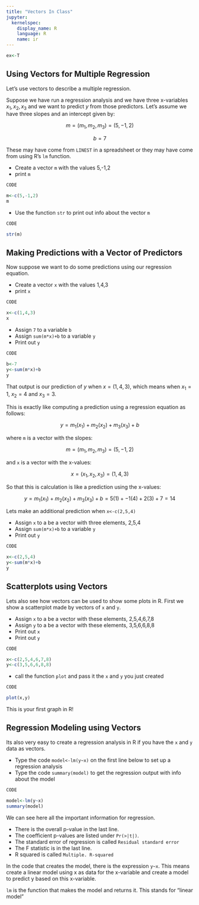 ```yaml
---
title: "Vectors In Class"
jupyter:
  kernelspec:
    display_name: R
    language: R
    name: ir
---
```


```r
ex<-T
```

## Using Vectors for Multiple Regression

Let's use vectors to describe a multiple regression. 

Suppose we have run a regression analysis and we have three x-variables $x_1, x_2, x_3$ and we want to predict $y$ from those predictors. Let's assume we have three slopes and an intercept given by:

$$ 
m = (m_1, m_2, m_3) = (5,-1,2) 
$$

$$ 
b = 7
$$

These may have come from `LINEST` in a spreadsheet or they may have come from using R's `lm` function.

- Create a vector `m` with the values 5,-1,2
- print `m`

```r
CODE
```
```r
m<-c(5,-1,2)
m
```

- Use the function `str` to print out info about the vector `m` 

```r
CODE
```
```r
str(m)
```

## Making Predictions with a Vector of Predictors

Now suppose we want to do some predictions using our regression equation.

- Create a vector `x` with the values 1,4,3 
- print `x`

```r
CODE
```
```r
x<-c(1,4,3)
x
```

- Assign `7` to a variable `b` 
- Assign `sum(m*x)+b` to a variable `y` 
- Print out `y` 

```r
CODE
```
```r
b<-7
y<-sum(m*x)+b
y
```

That output is our prediction of $y$ when $x = (1,4,3)$, which means when $x_1=1$, $x_2=4$ and $x_3=3$. 

This is exactly like computing a prediction using a regression equation as follows:

$$ y = m_1(x_1) + m_2(x_2) + m_3(x_3) + b $$ 

where `m` is a vector with the slopes:

$$ m = (m_1, m_2, m_3) = (5,-1,2) $$

and `x` is a vector with the x-values: 

$$ x = (x_1, x_2, x_3) = (1,4,3) $$

So that this is calculation is like a prediction using the x-values:

$$ y = m_1(x_1) + m_2(x_2) + m_3(x_3) + b = 5(1) + -1(4) + 2(3) + 7 = 14 $$ 

Lets make an additional prediction when `x<-c(2,5,4)` 

- Assign `x` to a be a vector with three elements, 2,5,4  
- Assign `sum(m*x)+b` to a variable `y` 
- Print out `y` 

```r
CODE
```
```r
x<-c(2,5,4)
y<-sum(m*x)+b
y
```

## Scatterplots using Vectors 

Lets also see how vectors can be used to show some plots in R. First we show a scatterplot made by vectors of `x` and `y`. 

- Assign `x` to a be a vector with these elements, 2,5,4,6,7,8  
- Assign `y` to a be a vector with these elements, 3,5,6,6,8,8  
- Print out `x` 
- Print out `y` 

```r
CODE
```
```r
x<-c(2,5,4,6,7,8)
y<-c(3,5,6,6,8,8)
```

- call the function `plot` and pass it the `x` and `y` you just created 

```r
CODE
```
```r
plot(x,y)
```

This is your first graph in R! 

## Regression Modeling using Vectors 

Its also very easy to create a regression analysis in R if you have the `x` and `y` data as vectors.

- Type the code `model<-lm(y~x)` on the first line below to set up a regression analysis
- Type the code `summary(model)` to get the regression output with info about the model  

```r
CODE
```
```r
model<-lm(y~x)
summary(model)
```

We can see here all the important information for regression. 

- There is the overall p-value in the last line. 
- The coefficient p-values are listed under `Pr(>|t|)`.
- The standard error of regression is called `Residual standard error`
- The F statistic is in the last line.
- R squared is called `Multiple. R-squared`

In the code that creates the model, there is the expression `y~x`. This means create a linear model using x as data for the x-variable and create a model to predict y based on this x-variable.

`lm` is the function that makes the model and returns it. This stands for "linear model" 


